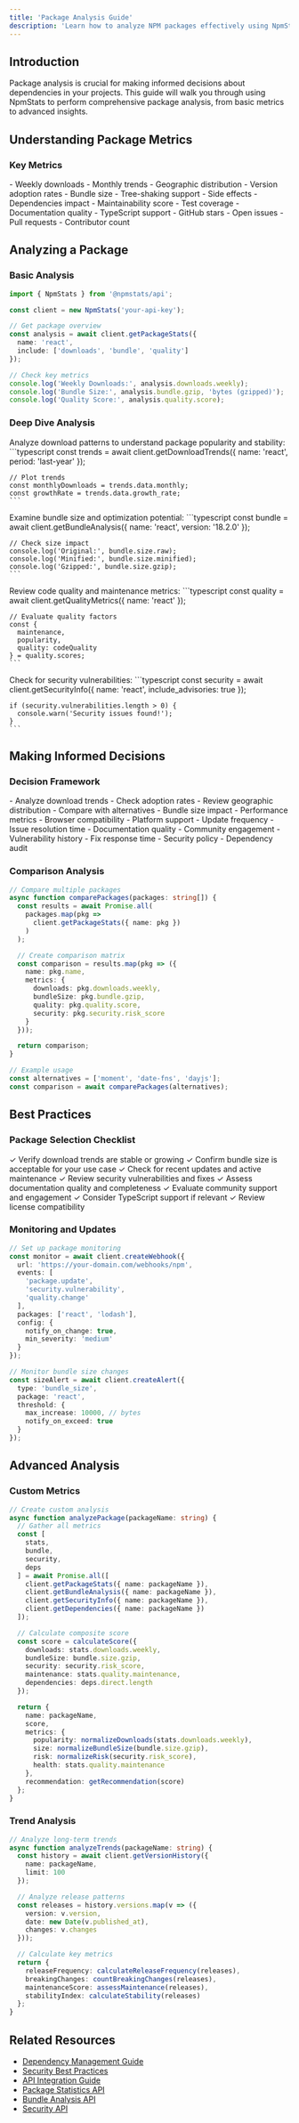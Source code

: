 ```yaml
---
title: 'Package Analysis Guide'
description: 'Learn how to analyze NPM packages effectively using NpmStats'
---
```


## Introduction

Package analysis is crucial for making informed decisions about dependencies in your projects. This guide will walk you through using NpmStats to perform comprehensive package analysis, from basic metrics to advanced insights.

## Understanding Package Metrics

### Key Metrics

<CardGroup cols={2}>
  <Card title="Download Statistics" icon="chart-line">
    - Weekly downloads
    - Monthly trends
    - Geographic distribution
    - Version adoption rates
  </Card>
  <Card title="Bundle Analysis" icon="box">
    - Bundle size
    - Tree-shaking support
    - Side effects
    - Dependencies impact
  </Card>
  <Card title="Code Quality" icon="code">
    - Maintainability score
    - Test coverage
    - Documentation quality
    - TypeScript support
  </Card>
  <Card title="Community Health" icon="users">
    - GitHub stars
    - Open issues
    - Pull requests
    - Contributor count
  </Card>
</CardGroup>

## Analyzing a Package

### Basic Analysis

```typescript
import { NpmStats } from '@npmstats/api';

const client = new NpmStats('your-api-key');

// Get package overview
const analysis = await client.getPackageStats({
  name: 'react',
  include: ['downloads', 'bundle', 'quality']
});

// Check key metrics
console.log('Weekly Downloads:', analysis.downloads.weekly);
console.log('Bundle Size:', analysis.bundle.gzip, 'bytes (gzipped)');
console.log('Quality Score:', analysis.quality.score);
```

### Deep Dive Analysis

<Steps>
  <Step title="Download Trends">
    Analyze download patterns to understand package popularity and stability:
    ```typescript
    const trends = await client.getDownloadTrends({
      name: 'react',
      period: 'last-year'
    });

    // Plot trends
    const monthlyDownloads = trends.data.monthly;
    const growthRate = trends.data.growth_rate;
    ```
  </Step>

  <Step title="Bundle Analysis">
    Examine bundle size and optimization potential:
    ```typescript
    const bundle = await client.getBundleAnalysis({
      name: 'react',
      version: '18.2.0'
    });

    // Check size impact
    console.log('Original:', bundle.size.raw);
    console.log('Minified:', bundle.size.minified);
    console.log('Gzipped:', bundle.size.gzip);
    ```
  </Step>

  <Step title="Quality Assessment">
    Review code quality and maintenance metrics:
    ```typescript
    const quality = await client.getQualityMetrics({
      name: 'react'
    });

    // Evaluate quality factors
    const {
      maintenance,
      popularity,
      quality: codeQuality
    } = quality.scores;
    ```
  </Step>

  <Step title="Security Scan">
    Check for security vulnerabilities:
    ```typescript
    const security = await client.getSecurityInfo({
      name: 'react',
      include_advisories: true
    });

    if (security.vulnerabilities.length > 0) {
      console.warn('Security issues found!');
    }
    ```
  </Step>
</Steps>

## Making Informed Decisions

### Decision Framework

<AccordionGroup>
  <Accordion title="Popularity Assessment">
    - Analyze download trends
    - Check adoption rates
    - Review geographic distribution
    - Compare with alternatives
  </Accordion>
  
  <Accordion title="Technical Evaluation">
    - Bundle size impact
    - Performance metrics
    - Browser compatibility
    - Platform support
  </Accordion>
  
  <Accordion title="Maintenance Status">
    - Update frequency
    - Issue resolution time
    - Documentation quality
    - Community engagement
  </Accordion>
  
  <Accordion title="Security Considerations">
    - Vulnerability history
    - Fix response time
    - Security policy
    - Dependency audit
  </Accordion>
</AccordionGroup>

### Comparison Analysis

```typescript
// Compare multiple packages
async function comparePackages(packages: string[]) {
  const results = await Promise.all(
    packages.map(pkg => 
      client.getPackageStats({ name: pkg })
    )
  );

  // Create comparison matrix
  const comparison = results.map(pkg => ({
    name: pkg.name,
    metrics: {
      downloads: pkg.downloads.weekly,
      bundleSize: pkg.bundle.gzip,
      quality: pkg.quality.score,
      security: pkg.security.risk_score
    }
  }));

  return comparison;
}

// Example usage
const alternatives = ['moment', 'date-fns', 'dayjs'];
const comparison = await comparePackages(alternatives);
```

## Best Practices

### Package Selection Checklist

<Check>
  ✓ Verify download trends are stable or growing
</Check>
<Check>
  ✓ Confirm bundle size is acceptable for your use case
</Check>
<Check>
  ✓ Check for recent updates and active maintenance
</Check>
<Check>
  ✓ Review security vulnerabilities and fixes
</Check>
<Check>
  ✓ Assess documentation quality and completeness
</Check>
<Check>
  ✓ Evaluate community support and engagement
</Check>
<Check>
  ✓ Consider TypeScript support if relevant
</Check>
<Check>
  ✓ Review license compatibility
</Check>

### Monitoring and Updates

```typescript
// Set up package monitoring
const monitor = await client.createWebhook({
  url: 'https://your-domain.com/webhooks/npm',
  events: [
    'package.update',
    'security.vulnerability',
    'quality.change'
  ],
  packages: ['react', 'lodash'],
  config: {
    notify_on_change: true,
    min_severity: 'medium'
  }
});

// Monitor bundle size changes
const sizeAlert = await client.createAlert({
  type: 'bundle_size',
  package: 'react',
  threshold: {
    max_increase: 10000, // bytes
    notify_on_exceed: true
  }
});
```

## Advanced Analysis

### Custom Metrics

```typescript
// Create custom analysis
async function analyzePackage(packageName: string) {
  // Gather all metrics
  const [
    stats,
    bundle,
    security,
    deps
  ] = await Promise.all([
    client.getPackageStats({ name: packageName }),
    client.getBundleAnalysis({ name: packageName }),
    client.getSecurityInfo({ name: packageName }),
    client.getDependencies({ name: packageName })
  ]);

  // Calculate composite score
  const score = calculateScore({
    downloads: stats.downloads.weekly,
    bundleSize: bundle.size.gzip,
    security: security.risk_score,
    maintenance: stats.quality.maintenance,
    dependencies: deps.direct.length
  });

  return {
    name: packageName,
    score,
    metrics: {
      popularity: normalizeDownloads(stats.downloads.weekly),
      size: normalizeBundleSize(bundle.size.gzip),
      risk: normalizeRisk(security.risk_score),
      health: stats.quality.maintenance
    },
    recommendation: getRecommendation(score)
  };
}
```

### Trend Analysis

```typescript
// Analyze long-term trends
async function analyzeTrends(packageName: string) {
  const history = await client.getVersionHistory({
    name: packageName,
    limit: 100
  });

  // Analyze release patterns
  const releases = history.versions.map(v => ({
    version: v.version,
    date: new Date(v.published_at),
    changes: v.changes
  }));

  // Calculate key metrics
  return {
    releaseFrequency: calculateReleaseFrequency(releases),
    breakingChanges: countBreakingChanges(releases),
    maintenanceScore: assessMaintenance(releases),
    stabilityIndex: calculateStability(releases)
  };
}
```

## Related Resources

- [Dependency Management Guide](/guides/dependency-management)
- [Security Best Practices](/guides/security-best-practices)
- [API Integration Guide](/guides/api-integration)
- [Package Statistics API](/api-reference/endpoints/package-stats)
- [Bundle Analysis API](/api-reference/endpoints/bundle-size)
- [Security API](/api-reference/endpoints/security) 